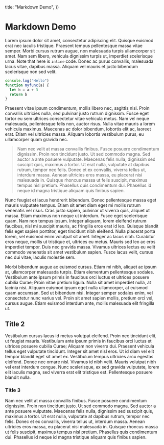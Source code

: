 
  title: "Markdown Demo",
})

# Markdown Demo

Lorem ipsum dolor sit amet, consectetur adipiscing elit. Quisque euismod erat nec iaculis tristique. Praesent tempus pellentesque massa vitae semper. Morbi cursus rutrum augue, non malesuada turpis ullamcorper sit amet. Nam sem libero, vehicula dignissim turpis ut, imperdiet scelerisque urna. Note that here is `inline` code. Donec ac purus convallis, malesuada lacus vitae, dapibus massa. Aliquam vel mauris et justo bibendum scelerisque non sed velit. 

```js
console.log("Hello")
function myfunc(a) {
  let b = a + 3
  return b
}
```

Praesent vitae ipsum condimentum, mollis libero nec, sagittis nisi. Proin convallis ultricies nulla, sed pulvinar justo rutrum dignissim. Fusce eget tortor eu sem ultrices consectetur vitae vehicula metus. Nam vel neque malesuada, pellentesque felis non, auctor risus. Nulla vitae mauris a lorem vehicula maximus. Maecenas ac dolor bibendum, lobortis elit ac, laoreet erat. Etiam vel ultricies massa. Aliquam lobortis vestibulum purus, eu ullamcorper quam gravida nec.

> Nam nec velit at massa convallis finibus. Fusce posuere condimentum dignissim. Proin non tincidunt justo. Ut sed commodo magna. Sed auctor a ante posuere vulputate. Maecenas felis nulla, dignissim sed suscipit quis, maximus a tortor. Ut erat nulla, vulputate at dapibus rutrum, tempor nec felis. Donec et ex convallis, viverra tellus ut, interdum massa. Aenean ultricies eros massa, eu placerat nisi malesuada in. Quisque rhoncus massa ut felis suscipit, maximus tempus nisl pretium. Phasellus quis condimentum dui. Phasellus id neque id magna tristique aliquam quis finibus sapien.

Nunc feugiat et lacus hendrerit bibendum. Donec pellentesque massa eget mauris vulputate tempus. Etiam sit amet diam eget mi mollis rutrum venenatis vel risus. Cras justo sapien, pulvinar ut viverra quis, aliquet ut massa. Etiam maximus non neque ut interdum. Fusce eget scelerisque quam. Nam non tempus ipsum. Integer aliquam, lorem eleifend rutrum faucibus, nisl mi suscipit mauris, ac fringilla eros erat id leo. Quisque blandit felis eget sapien porttitor, eget tincidunt nibh eleifend. Nulla placerat porta lorem, vel euismod enim volutpat sit amet. Integer ac lacus nibh. Curabitur eros neque, mollis ut tristique et, ultrices eu metus. Mauris sed leo ac eros imperdiet tempor. Duis nec gravida massa. Vivamus ultrices lectus eu velit commodo venenatis sit amet vestibulum sapien. Fusce lacus velit, cursus nec dui vitae, iaculis molestie sem.

Morbi bibendum augue ac euismod cursus. Etiam mi nibh, aliquet ac ipsum at, ullamcorper malesuada turpis. Etiam elementum pellentesque sodales. Vestibulum ante ipsum primis in faucibus orci luctus et ultrices posuere cubilia Curae; Proin vitae pretium ligula. Nulla sit amet imperdiet nulla, at lacinia nisi. Aliquam euismod ipsum eget nulla ullamcorper, at euismod quam accumsan. Sed ut bibendum nisi. Integer semper sodales enim, vel consectetur nunc varius vel. Proin sit amet sapien mollis, pretium orci vel, cursus augue. Etiam euismod interdum ante, mollis malesuada elit fringilla ut.

## Title 2
Vestibulum cursus lacus id metus volutpat eleifend. Proin nec tincidunt elit, ut feugiat mauris. Vestibulum ante ipsum primis in faucibus orci luctus et ultrices posuere cubilia Curae; Aliquam non viverra dui. Praesent vehicula tellus eget vulputate tincidunt. Integer sit amet nisl eros. Ut id diam vel elit tempor blandit eget sit amet ex. Vestibulum tempus ultricies arcu egestas eleifend. Donec nec ornare nisl. Vivamus id nibh velit. Mauris volutpat nibh vel erat interdum congue. Nunc scelerisque, ex sed gravida vulputate, lorem elit iaculis magna, sed viverra erat elit tristique est. Pellentesque posuere blandit nulla.

### Title 3
Nam nec velit at massa convallis finibus. Fusce posuere condimentum dignissim. Proin non tincidunt justo. Ut sed commodo magna. Sed auctor a ante posuere vulputate. Maecenas felis nulla, dignissim sed suscipit quis, maximus a tortor. Ut erat nulla, vulputate at dapibus rutrum, tempor nec felis. Donec et ex convallis, viverra tellus ut, interdum massa. Aenean ultricies eros massa, eu placerat nisi malesuada in. Quisque rhoncus massa ut felis suscipit, maximus tempus nisl pretium. Phasellus quis condimentum dui. Phasellus id neque id magna tristique aliquam quis finibus sapien.
